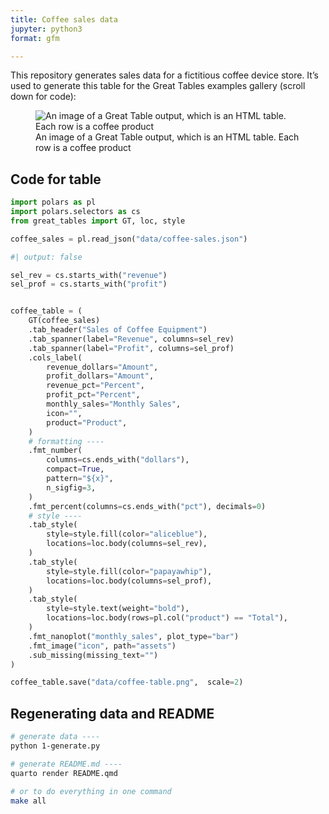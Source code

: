 ```yaml
---
title: Coffee sales data
jupyter: python3
format: gfm

---
```


This repository generates sales data for a fictitious coffee device store.
It's used to generate this table for the Great Tables examples gallery (scroll down for code):

![An image of a Great Table output, which is an HTML table. Each row is a coffee product](./data/coffee-table.png)

## Code for table

```python
import polars as pl
import polars.selectors as cs
from great_tables import GT, loc, style

coffee_sales = pl.read_json("data/coffee-sales.json")
```


```python
#| output: false

sel_rev = cs.starts_with("revenue")
sel_prof = cs.starts_with("profit")


coffee_table = (
    GT(coffee_sales)
    .tab_header("Sales of Coffee Equipment")
    .tab_spanner(label="Revenue", columns=sel_rev)
    .tab_spanner(label="Profit", columns=sel_prof)
    .cols_label(
        revenue_dollars="Amount",
        profit_dollars="Amount",
        revenue_pct="Percent",
        profit_pct="Percent",
        monthly_sales="Monthly Sales",
        icon="",
        product="Product",
    )
    # formatting ----
    .fmt_number(
        columns=cs.ends_with("dollars"),
        compact=True,
        pattern="${x}",
        n_sigfig=3,
    )
    .fmt_percent(columns=cs.ends_with("pct"), decimals=0)
    # style ----
    .tab_style(
        style=style.fill(color="aliceblue"),
        locations=loc.body(columns=sel_rev),
    )
    .tab_style(
        style=style.fill(color="papayawhip"),
        locations=loc.body(columns=sel_prof),
    )
    .tab_style(
        style=style.text(weight="bold"),
        locations=loc.body(rows=pl.col("product") == "Total"),
    )
    .fmt_nanoplot("monthly_sales", plot_type="bar")
    .fmt_image("icon", path="assets")
    .sub_missing(missing_text="")
)

coffee_table.save("data/coffee-table.png",  scale=2)
```

## Regenerating data and README

```bash
# generate data ----
python 1-generate.py

# generate README.md ----
quarto render README.qmd

# or to do everything in one command
make all
```